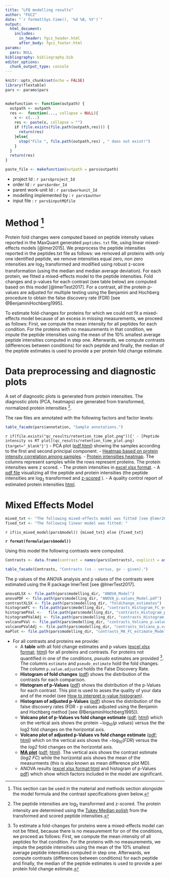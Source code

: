 ```yaml
---
title: "LFQ modelling results"
author: "FGCZ"
date: "`r format(Sys.time(), '%d %B, %Y')`"
output: 
  html_document:
    includes:
      in_header: fgcz_header.html
      after_body: fgcz_footer.html
params:
  pars: NULL
bibliography: bibliography.bib
editor_options: 
  chunk_output_type: console
---
```




```r
knitr::opts_chunk$set(echo = FALSE)
library(flextable)
pars <- params$pars


makefunction <- function(outpath) {
  outpath <- outpath
  res <-  function(..., collapse = NULL){
    x <- c(...)
    res <- paste(x, collapse = "")
    if (file.exists(file.path(outpath,res))) {
      return(res)
    }else{
      stop("File ", file.path(outpath,res) , " does not exist!")
    }
  }
  return(res)
}

paste_file <- makefunction(outpath = pars$outpath)

```


- project Id : `r pars$project_Id`
- order Id : `r pars$order_Id`
- parent work-unit Id : `r pars$workunit_Id`
- modelling implemented by : `r pars$author`
- input file : `r pars$inputMQfile`


# Method [^0]


Protein fold changes were computed based on peptide intensity values reported in the MaxQuant generated `peptides.txt` file, using linear mixed-effects models [@lmer2015].
We preprocess the peptide intensities reported in the peptides.txt file as follows: we removed all proteins with only one identified peptide, we remove intensities equal zero, non zero intensities are $\log_2$ transformed and modified using robust z-score transformation (using the median and median average deviation). For each protein, we fitted a mixed-effects model to the peptide intensities. Fold changes and p-values for each contrast (see table below) are computed based on this model [@lmerTest2017]. For a contrast, all the protein p-values are adjusted for multiple testing using the Benjamini and Hochberg procedure to obtain the false discovery rate (FDR) [see @BenjaminiHochberg1995].

To estimate fold-changes for proteins for which we could not fit a mixed-effects model because of an excess in missing measurements, we proceed as follows: First, we compute the mean intensity for all peptides for each condition. For the proteins with no measurements in that condition, we impute the peptide intensities using the mean of the $10\%$ smallest average peptide intensities computed in step one. Afterwards, we compute contrasts (differences between conditions) for each peptide and finally, the median of the peptide estimates is used to provide a per protein fold change estimate.  

[^0]: This section can be used in the material and methods section alongside the model formula and the contrast specifications given below.

# Data preprocessing and diagnostic plots

A set of diagnostic plots is generated from protein intensities. The diagnostic plots (PCA, heatmaps) are generated from transformed, normalized protein intensities [^1].


[^1]: The peptide intensities are $\log_2$ transformed and z-scored. The protein intensity are determined using the [Tukey Median polish](https://en.wikipedia.org/wiki/Median_polish) from the transformed and scored peptide intensities.  



The raw files are annotated with the following factors and factor levels:

```r
table_facade(pars$annotation, "Sample annotations.")

```


`r if(file.exists("qc_results/retention_time_plot.png")){' - [Peptide intensity vs RT plot](qc_results/retention_time_plot.png){target="_blank"}'}`
- PCA plot ([pdf](`r paste_file("qc_results/protein_intensities_PCA_.pdf")`){target="_blank"},[html](qc_results/protein_intensities_PCA_.html){target="_blank"}) showing the samples according to the first and second principal component.
- [Heatmap based on protein intensity correlation among samples](`r paste_file("qc_results/protein_intensities_heatmap_correlation_.pdf")`){target="_blank"}.
- [Protein intensities heatmap](`r paste_file("qc_results/protein_intensities_heatmap_.pdf")`){target="_blank"}. The columns represent samples while the rows represent proteins. The protein intensities were z scored.
- The protein intensities in [excel xlsx format](`r paste_file("qc_results/protein_intensities_wide_.xlsx")`){target="_blank"}.
- A [pdf file](`r paste_file("qc_results/protein_intensities_inference_figures.pdf")`){target="_blank"} visualizing all the peptide and protein intensities (the peptide intensities are $\log_2$ transformed and [z-scored](https://en.wikipedia.org/wiki/Standard_score) ). 
- A quality control report of estimated protein intensities [html](`r paste_file("qc_results/protein_intensities_qc.html")`){target="_blank"}.


# Mixed Effects Model

```r
mixed_txt <- "The following mixed-effects model was fitted [see @lmer2015]: "
fixed_txt <- "The following linear model was fitted: "
```


`r if(is_mixed_model(pars$model)) {mixed_txt} else {fixed_txt}`

__`r format(formula(pars$model))`__

Using this model the following contrasts were computed. 

```r

Contrasts <- data.frame(contrast = names(pars$Contrasts), explicit = as.character(pars$Contrasts))

table_facade(Contrasts, "Contrasts (vs - versus, gv - given).")

```


The p values of the ANOVA analysis and p values of the contrasts were estimated using the R package lmerTest [see @lmerTest2017].


```r
anovaXLSX <- file.path(pars$modelling_dir, "ANOVA_Model")
anovaPDF <- file.path(pars$modelling_dir, "ANOVA_p.values_Model.pdf")
contrastXLSX <- file.path(pars$modelling_dir, "foldchange_estimates")
histogramFC <- file.path(pars$modelling_dir, "contrasts_Histogram_FC_estimate_Model")
histogramPVal <-   file.path(pars$modelling_dir, "contrasts_Histogram_p.value_Model")
histogramPValAdj <- file.path(pars$modelling_dir, "contrasts_Histogram_p.value.adjusted_Model")
volcanoPVal <- file.path(pars$modelling_dir, "contrasts_Volcano_p.value_Model")
volcanoPValAdj <- file.path(pars$modelling_dir, "contrasts_Volcano_p.value.adjusted_Model")
maPlot <- file.path(pars$modelling_dir, "contrasts_MA_FC_estimate_Model")
```





- For all contrasts and proteins we provide:
    - A __table__ with all fold change estimates and p values ([excel xlsx format](`r paste_file(contrastXLSX,".xlsx")`); [html](`r paste_file(contrastXLSX,".html")`){target="_blank"}) 
    for all proteins and contrasts. For proteins not quantified in one of the conditions, _pseudo_ estimates are provided [^2]. The columns `estimate` and `pseudo_estimate` hold the fold changes. The column `p.value.adjusted` holds the False Discovery Rate. 
    - __Histogram of fold changes__ ([pdf](`r paste_file(histogramFC, ".pdf")`){target="_blank"}) shows the distribution of the contrasts for each comparison.
    - __Histogram of p-Values__ ([pdf](`r paste_file(histogramPVal,".pdf")`){target="_blank"}) shows the distribution of the p-Values for each contrast. This plot is used to asses the quality of your data and of the model (see [How to interpret p-value histogram]( http://varianceexplained.org/statistics/interpreting-pvalue-histogram/)).
    - __Histogram of adjusted p-Values__ ([pdf](`r paste_file(histogramPValAdj,".pdf")`){target="_blank"}) shows the distribution of the false discovery rates (FDR - p values adjusted using the Benjamin and Hochberg method [see @BenjaminiHochberg1995]).
    - __Volcano plot of p-Values vs fold change estimate__ ([pdf](`r  paste_file(volcanoPVal,".pdf")`){target="_blank"}; [html](`r paste_file(volcanoPVal,".html")`){target="_blank"}) which on the vertical axis shows the protein $-\log_{10}(p~values)$ versus the the log2 fold changes on the horizontal axis.
    - __Volcano plot of adjusted p-Values vs fold change estimate__ ([pdf](`r paste_file(volcanoPValAdj,".pdf")`){target="_blank"}; [html](`r paste_file(volcanoPValAdj, ".html")`){target="_blank"})  which on the vertical axis shows the $-\log_{10}(FDR)$ versus the the _log2_ fold changes on the horizontal axis.
    - [__MA plot__](https://en.wikipedia.org/wiki/MA_plot) ([pdf](`r paste_file(maPlot,".pdf")`){target="_blank"}; [html](`r paste_file(maPlot, ".html")`){target="_blank"}). The vertical axis shows the contrast estimate (_log2 FC_) while the horizontal axis shows the mean of the measurments (this is also known as mean difference plot MD).
    - ANOVA results ([excel xlsx format](`r paste_file(anovaXLSX,".xlsx")`);[html](`r paste_file(anovaXLSX,".html")`){target="_blank"} and histogram of p-Values [pdf](`r paste_file(anovaPDF)`){target="_blank"}) which show which factors included in the model are significant.


[^2]:  To estimate a fold-changes for proteins were a mixed-effects model can not be fitted, because there is no measurement for on of the conditions, we proceed as follows: First, we compute the mean intensity of all peptides for that condition. For the proteins with no measurements, we impute the peptide intensities using the mean of the $10\%$ smallest average peptide intensities computed in step one. 
Afterwards, we compute contrasts (differences between conditions) for each peptide and finally, the median of the peptide estimates is used to provide a per protein fold change estimate.  
